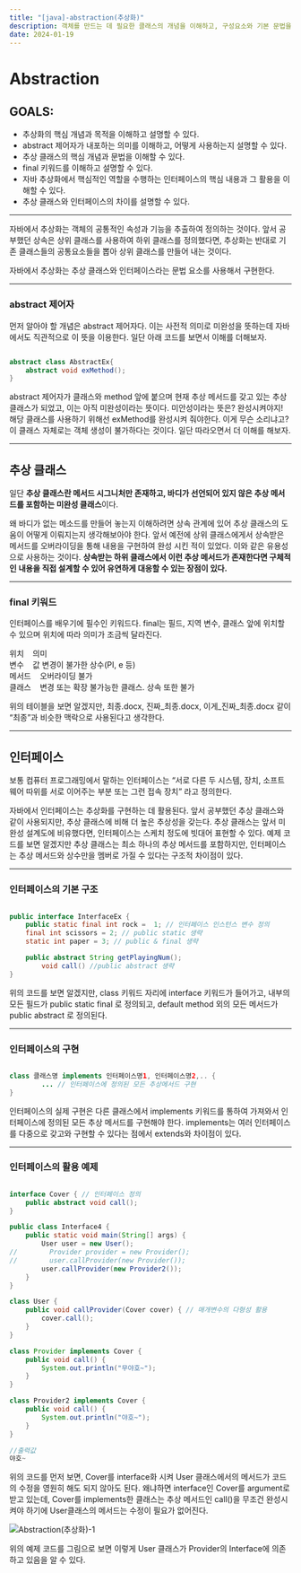 ```yaml
---
title: "[java]-abstraction(추상화)"
description: 객체를 만드는 데 필요한 클래스의 개념을 이해하고, 구성요소와 기본 문법을 설명할 수 있다.
date: 2024-01-19
---
```




# Abstraction

## GOALS:

- 추상화의 핵심 개념과 목적을 이해하고 설명할 수 있다.
- abstract 제어자가 내포하는 의미를 이해하고, 어떻게 사용하는지 설명할 수 있다.
- 추상 클래스의 핵심 개념과 문법을 이해할 수 있다.
- final 키워드를 이해하고 설명할 수 있다.
- 자바 추상화에서 핵심적인 역할을 수행하는 인터페이스의 핵심 내용과 그 활용을 이해할 수 있다.
- 추상 클래스와 인터페이스의 차이를 설명할 수 있다.

---

 자바에서 추상화는 객체의 공통적인 속성과 기능을 추출하여 정의하는 것이다. 앞서 공부했던 상속은 상위 클래스를 사용하여 하위 클래스를 정의했다면, 추상화는 반대로 기존 클래스들의 공통요소들을 뽑아 상위 클래스를 만들어 내는 것이다.

 자바에서 추상화는 추상 클래스와 인터페이스라는 문법 요소를 사용해서 구현한다.

---

### abstract 제어자

먼저 알아야 할 개념은 abstract 제어자다. 이는 사전적 의미로 미완성을 뜻하는데 자바에서도 직관적으로 이 뜻을 이용한다. 
일단 아래 코드를 보면서 이해를 더해보자.

```java

abstract class AbstractEx{
	abstract void exMethod();
}

```

abstract 제어자가 클래스와 method 앞에 붙으며 현재 추상 메서드를 갖고 있는 추상 클래스가 되었고, 이는 아직 미완성이라는 뜻이다. 미안성이라는 뜻은? 완성시켜야지! 해당 클래스를 사용하기 위해선 exMethod를 완성시켜 줘야한다. 이게 무슨 소리냐고? 이 클래스 자체로는 객체 생성이 불가하다는 것이다. 일단 따라오면서 더 이해를 해보자.

---

## 추상 클래스

일단 **추상 클래스란 메서드 시그니처만 존재하고, 바디가 선언되어 있지 않은 추상 메서드를 포함하는 미완성 클래스**이다.

왜 바디가 없는 메소드를 만들어 놓는지 이해하려면 상속 관계에 있어 추상 클래스의 도움이 어떻게 이뤄지는지 생각해보아야 한다. 앞서 예전에 상위 클래스에게서 상속받은 메서드를 오버라이딩을 통해 내용을 구현하여 완성 시킨 적이 있었다. 이와 같은 유용성으로 사용하는 것이다. **상속받는 하위 클래스에서 이런 추상 메서드가 존재한다면 구체적인 내용을 직접 설계할 수 있어 유연하게 대응할 수 있는 장점이 있다.**

---

### final 키워드

인터페이스를 배우기에 필수인 키워드다. final는 필드, 지역 변수, 클래스 앞에 위치할 수 있으며 위치에 따라 의미가 조금씩 달라진다.

위치 &nbsp;&nbsp; 의미<br/>
변수 &nbsp;&nbsp; 값 변경이 불가한 상수(PI, e 등)<br/>
메서드 &nbsp;&nbsp; 오버라이딩 불가<br/>
클래스 &nbsp;&nbsp; 변경 또는 확장 불가능한 클래스. 상속 또한 불가<br/>

위의 테이블을 보면 알겠지만, 최종.docx, 진짜_최종.docx, 이게_진짜_최종.docx 같이 “최종”과 비슷한 맥락으로 사용된다고 생각한다.

---

## 인터페이스

 보통 컴퓨터 프로그래밍에서 말하는 인터페이스는 “서로 다른 두 시스템, 장치, 소프트웨어 따위를 서로 이어주는 부분 또는 그런 접속 장치” 라고 정의한다.

 자바에서 인터페이스는 추상화를 구현하는 데 활용된다. 앞서 공부했던 추상 클래스와 같이 사용되지만, 추상 클래스에 비해 더 높은 추상성을 갖는다. 추상 클래스는 앞서 미완성 설계도에 비유했다면, 인터페이스는 스케치 정도에 빗대어 표현할 수 있다. 예제 코드를 보면 알겠지만 추상 클래스는 최소 하나의 추상 메서드를 포함하지만, 인터페이스는 추상 메서드와 상수만을 멤버로 가질 수 있다는 구조적 차이점이 있다.

---

### 인터페이스의 기본 구조

```java

public interface InterfaceEx {
    public static final int rock =  1; // 인터페이스 인스턴스 변수 정의
    final int scissors = 2; // public static 생략
    static int paper = 3; // public & final 생략

    public abstract String getPlayingNum();
		void call() //public abstract 생략 
}

```

 위의 코드를 보면 알겠지만, class 키워드 자리에 interface 키워드가 들어가고, 내부의 모든 필드가 public static final 로 정의되고, default method 외의 모든 메서드가 public abstract 로 정의된다.

---

### 인터페이스의 구현

```java

class 클래스명 implements 인터페이스명1, 인터페이스명2,.. {
		... // 인터페이스에 정의된 모든 추상메서드 구현
}

```

 인터페이스의 실제 구현은 다른 클래스에서 implements 키워드를 통하여 가져와서 인터페이스에 정의된 모든 추상 메서드를 구현해야 한다. implements는 여러 인터페이스를 다중으로 갖고와 구현할 수 있다는 점에서 extends와 차이점이 있다.

---

### 인터페이스의 활용 예제

```java

interface Cover { // 인터페이스 정의
    public abstract void call();
}

public class Interface4 {
    public static void main(String[] args) {
        User user = new User();
//        Provider provider = new Provider();
//        user.callProvider(new Provider());
        user.callProvider(new Provider2());
    }
}

class User {
    public void callProvider(Cover cover) { // 매개변수의 다형성 활용
        cover.call();
    }
}

class Provider implements Cover {
    public void call() {
        System.out.println("무야호~");
    }
}

class Provider2 implements Cover {
    public void call() {
        System.out.println("야호~");
    }
}

//출력값
야호~

```

  위의 코드를 먼저 보면, Cover를 interface화 시켜 User 클래스에서의 메서드가 코드의 수정을 영원히 해도 되지 않아도 된다. 왜냐하면 interface인 Cover를 argument로 받고 있는데, Cover를 implements한 클래스는 추상 메서드인 call()을 무조건 완성시켜야 하기에 User클래스의 메서드는 수정이 필요가 없어진다.  

![Abstraction(추상화)-1](https://github.com/Sniij/chomanki.com/blob/main/content/blog/java-oop-abstraction/abstraction-1.png?raw=true)

 위의 예제 코드를 그림으로 보면 이렇게 User 클래스가 Provider의 Interface에 의존하고 있음을 알 수 있다.